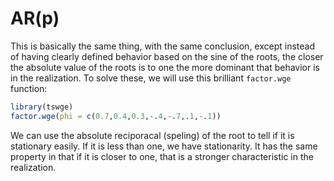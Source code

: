 # AR(p)

This is basically the same thing, with the same conclusion, except instead of having clearly defined behavior based on the sine of the roots, the closer the absolute value of the roots is to one the more dominant that behavior is in the realization. To solve these, we will use this brilliant `factor.wge` function:

```r
library(tswge)
factor.wge(phi = c(0.7,0.4,0.3,-.4,-.7,.1,-.1))
```

We can use the absolute reciporacal (speling) of the root to tell if it is stationary easily. If it is less than one, we have stationarity. It has the same property in that if it is closer to one, that is a stronger characteristic in the realization.
